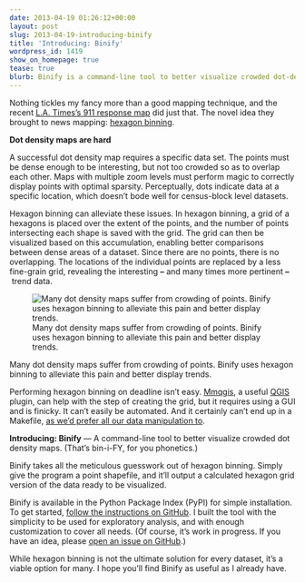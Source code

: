 ```yaml
---
date: 2013-04-19 01:26:12+00:00
layout: post
slug: 2013-04-19-introducing-binify
title: 'Introducing: Binify'
wordpress_id: 1419
show_on_homepage: true
tease: true
blurb: Binify is a command-line tool to better visualize crowded dot-density maps.
---
```


Nothing tickles my fancy more than a good mapping technique, and the recent [L.A. Times's 911 response map](http://graphics.latimes.com/how-fast-is-lafd/) did just that. The novel idea they brought to news mapping: [hexagon binning](http://cran.r-project.org/web/packages/hexbin/vignettes/hexagon_binning.pdf).

**Dot density maps are hard**

A successful dot density map requires a specific data set. The points must be dense enough to be interesting, but not too crowded so as to overlap each other. Maps with multiple zoom levels must perform magic to correctly display points with optimal sparsity. Perceptually, dots indicate data at a specific location, which doesn't bode well for census-block level datasets.

Hexagon binning can alleviate these issues. In hexagon binning, a grid of a hexagons is placed over the extent of the points, and the number of points intersecting each shape is saved with the grid. The grid can then be visualized based on this accumulation, enabling better comparisons between dense areas of a dataset. Since there are no points, there is no overlapping. The locations of the individual points are replaced by a less fine-grain grid, revealing the interesting **–** and many times more pertinent **–** trend data.

![Many dot density maps suffer from crowding of points. Binify uses hexagon binning to alleviate this pain and better display trends.]({{ site.url }}/assets/posts/2013-04-19-introducing-binify/binify-before-after.png)

Many dot density maps suffer from crowding of points. Binify uses hexagon binning to alleviate this pain and better display trends.

Performing hexagon binning on deadline isn't easy. [Mmqgis](http://michaelminn.com/linux/mmqgis/), a useful [QGIS](http://qgis.org/) plugin, can help with the step of creating the grid, but it requires using a GUI and is finicky. It can't easily be automated. And it certainly can't end up in a Makefile, [as we'd prefer all our data manipulation to](http://bost.ocks.org/mike/make/).

**Introducing: Binify** &mdash; A command-line tool to better visualize crowded dot density maps. (That's bin-i-FY, for you phonetics.)

Binify takes all the meticulous guesswork out of hexagon binning. Simply give the program a point shapefile, and it'll output a calculated hexagon grid version of the data ready to be visualized.

Binify is available in the Python Package Index (PyPI) for simple installation. To get started, [follow the instructions on GitHub](https://github.com/kevinschaul/binify). I built the tool with the simplicity to be used for exploratory analysis, and with enough customization to cover all needs. (Of course, it's work in progress. If you have an idea, please [open an issue on GitHub](https://github.com/kevinschaul/binify/issues).)

While hexagon binning is not the ultimate solution for every dataset, it's a viable option for many. I hope you'll find Binify as useful as I already have.

